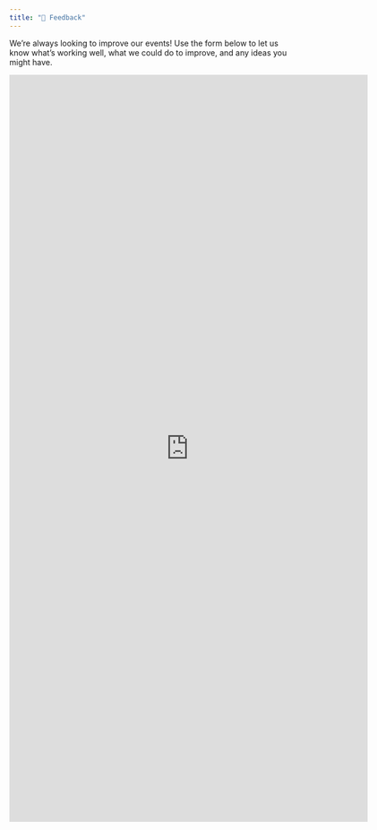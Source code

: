 ```yaml
---
title: "📝 Feedback"
---
```


We're always looking to improve our events! Use the form below to let us know what's working well, what we could do to improve, and any ideas you might have.

<iframe src="https://docs.google.com/forms/d/e/1FAIpQLSepX_l-hCLQf4uSJyS6PATOb-UZ9Ow5w48YrV3L_jcx9FKZZw/viewform?embedded=true" width="640" height="1335" frameborder="0" marginheight="0" marginwidth="0">Loading…</iframe>